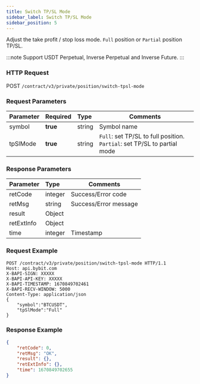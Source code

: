 ```yaml
---
title: Switch TP/SL Mode
sidebar_label: Switch TP/SL Mode
sidebar_position: 5
---
```


Adjust the take profit / stop loss mode. `Full` position or `Partial` position TP/SL.

:::note
Support USDT Perpetual, Inverse Perpetual and Inverse Future.
:::

### HTTP Request
POST `/contract/v3/private/position/switch-tpsl-mode`

### Request Parameters
| Parameter | Required | Type | Comments|
|:----- |:-------|:-----|------ |
|symbol |**true** |string |Symbol name |
|tpSlMode |**true** |string |`Full`: set TP/SL to full position. `Partial`: set TP/SL to partial mode |

### Response Parameters
| Parameter | Type | Comments|
|:----- |:-----|----- |
|retCode |integer |Success/Error code |
|retMsg |string |Success/Error message |
|result |Object | |
|retExtInfo |Object | |
|time |integer |Timestamp |

### Request Example

<Tabs>
<TabItem value="console" label="Console">

```http
POST /contract/v3/private/position/switch-tpsl-mode HTTP/1.1
Host: api.bybit.com
X-BAPI-SIGN: XXXXX
X-BAPI-API-KEY: XXXXX
X-BAPI-TIMESTAMP: 1670849702461
X-BAPI-RECV-WINDOW: 5000
Content-Type: application/json
{
    "symbol":"BTCUSDT",
    "tpSlMode":"Full"
}
```

</TabItem>
</Tabs>

### Response Example

<Tabs>
<TabItem value="js linear" label="linear">

```json
{
    "retCode": 0,
    "retMsg": "OK",
    "result": {},
    "retExtInfo": {},
    "time": 1670849702655
}
```
</TabItem>
</Tabs>